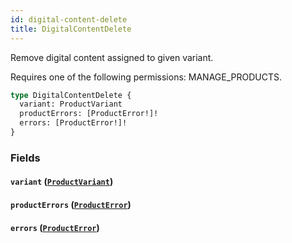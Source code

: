 ```yaml
---
id: digital-content-delete
title: DigitalContentDelete
---
```



Remove digital content assigned to given variant. 

Requires one of the following permissions: MANAGE_PRODUCTS.

```graphql
type DigitalContentDelete {
  variant: ProductVariant
  productErrors: [ProductError!]!
  errors: [ProductError!]!
}
```


### Fields

#### `variant` ([`ProductVariant`](../../../developer/api-reference/objects/product-variant))




#### `productErrors` ([`ProductError`](../../../developer/api-reference/objects/product-error))




#### `errors` ([`ProductError`](../../../developer/api-reference/objects/product-error))






